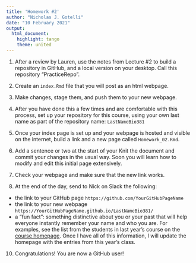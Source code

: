 ```yaml
---
title: 'Homework #2'
author: "Nicholas J. Gotelli"
date: "10 February 2021"
output: 
  html_document: 
    highlight: tango
    theme: united
---
```


1. After a review by Lauren, use the notes from Lecture #2 to build a repository in GitHub, and a local version on your desktop. Call this repository "PracticeRepo".

2. Create an `index.Rmd` file that you will post as an html webpage.

3. Make changes, stage them, and push them to your new webpage.

4. After you have done this a few times and are comfortable with this process, set up your repository for this course, using your own last name as part of the repository name: `LastNameBio381`

5. Once your index page is set up and your webpage is hosted and visible on the internet, build a link and a new page called `Homework_02.Rmd`.

6. Add a sentence or two at the start of your Knit the document and commit your changes in the usual way. Soon you will learn how to modify and edit this initial page extensively.

7. Check your webpage and make sure that the new link works. 

8. At the end of the day, send to Nick on Slack the following:
  - the link to your GitHub page `https://github.com/YourGitHubPageName`
  - the link to your new webpage `https://YourGitHubPageName.github.io/LastNameBio381/`
  - a "fun fact": something distinctive about you or your past that will help everyone instantly remember your name and who you are. For examples, see the list from the students in last year's course on the [course homepage](https://gotellilab.github.io/Bio381/). Once I have all of this information, I will update the homepage with the entries from this year's class.
  
10. Congratulations! You are now a GitHub user!




